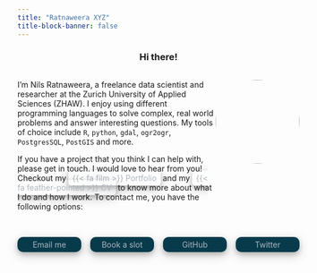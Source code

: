 ```yaml
---
title: "Ratnaweera XYZ"
title-block-banner: false
---
```


<style>
h1{
  display: none
}

.grid-contact{
  display: grid;
  grid-template-columns: repeat(4, 1fr); /*repeat(2, minmax(30px, 250px)); */
  grid-gap: 1rem;
  justify-content: space-evenly;
  margin-top: 2rem;
  margin-bottom: 2rem;
}

.grid-contact > div
{
  border-radius: 10px;
  background-color: #073b4c;
  color: #ADB5BD;
  text-align: center;
  padding: 5px;
  position:relative;
  box-shadow: 0 4px 8px 0 rgba(0, 0, 0, 0.2), 0 6px 20px 0 rgba(0, 0, 0, 0.19);
}

.grid-contact > div:hover{
  background-color: #157087;
}

.grid-contact > div >a{
  position:absolute; 
  width:100%;
  height:100%;
  top:0;
  left: 0;
  z-index: 1;
  display:flex;
  justify-content:center;
  align-items:center;"

}

.menu-link{
  box-shadow: 0 4px 8px 0 rgba(0, 0, 0, 0.2), 0 6px 20px 0 rgba(0, 0, 0, 0.19);
  padding: 5px 7px 5px 7px;
  border-radius: 5px;
  /* background-color: #073b4c; */
  color: #ADB5BD;
  text-decoration: none;
}

.external{
  text-decoration: none;
}

/* harmonize this with the portfolio css */
a .external::after{
  content: "\f08e";
  font: normal normal normal 14px/1 FontAwesome;
}



</style>


<h3 style="text-align: center"> Hi there!</h3>


<div style="display: grid; grid-template-columns: auto auto;">
<div>I'm Nils Ratnaweera, a freelance data scientist and researcher at the  [Zurich University of Applied Sciences (ZHAW)](https://www.zhaw.ch/en/about-us/person/rata/){.external}. I enjoy using different programming languages to solve complex, real world problems and answer interesting questions. My tools of choice include `R`, `python`, `gdal`, `ogr2ogr`, `PostgresSQL`, `PostGIS` and more.

If you have a project that you think I can help with, please get in touch. I would love to hear from you!
Checkout my [{{< fa film >}} Portfolio](/portfolio.html){.menu-link} and my [{{< fa feather-pointed >}} CV](/cv.html){.menu-link} to know more about what I do and how I work. To contact me, you have the following options:
</div>
<div>
<img src="images/rata_print-sw.jpg" style="border-radius:100%; width: 150px;">
</div>

</div>





<div class="grid-contact"> 
<div><i class="fa-solid fa-envelope"></i> Email me<a href="mailto:nils@ratnaweera.xyz"></a></div>
<div><i class="fa-solid fa-calendar-day"></i> Book a slot<a href="https://calendly.com/ratnaweera/60min"></a><i class="fa-sharp fa-regular fa-heart fa-xs" style="position:absolute; top: 0px; right: 0px;"></i></div>
<div><i class="fa-brands fa-github"></i> GitHub<a href="https://calendly.com/ratnaweera/60min"></a></div>
<div><i class="fa-brands fa-twitter"></i> Twitter<a href="https://calendly.com/ratnaweera/60min"></a></div>

</div>




